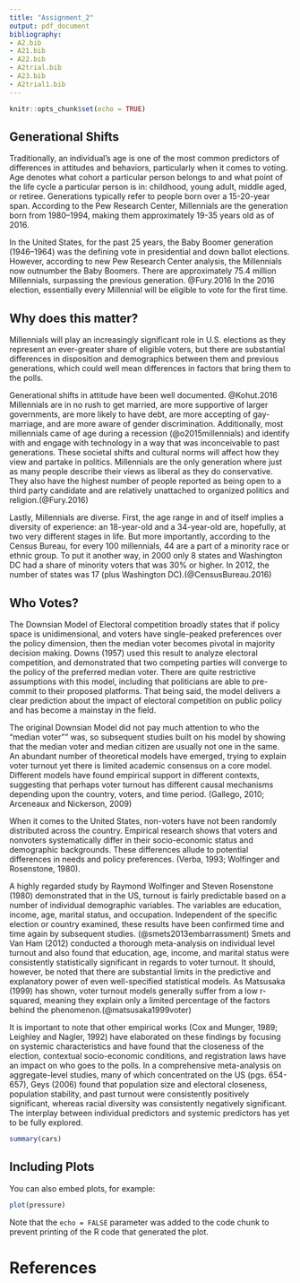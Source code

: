 ```yaml
---
title: "Assignment_2"
output: pdf_document
bibliography: 
- A2.bib
- A21.bib
- A22.bib
- A2trial.bib
- A23.bib
- A2trial1.bib
---
```


```r
knitr::opts_chunk$set(echo = TRUE)
```

## Generational Shifts  
 
Traditionally, an individual’s age is one of the most common predictors of differences in attitudes and behaviors, particularly when it comes to voting. Age denotes what cohort a particular person belongs to and what point of the life cycle a particular person is in: childhood, young adult, middle aged, or retiree. Generations typically refer to people born over a 15-20-year span. According to the Pew Research Center, Millennials are the generation born from 1980–1994, making them approximately 19-35 years old as of 2016.
 
In the United States, for the past 25 years, the Baby Boomer generation (1946–1964) was the defining vote in presidential and down ballot elections. However, according to new Pew Research Center analysis, the Millennials now outnumber the Baby Boomers. There are approximately 75.4 million Millennials, surpassing the previous generation. @Fury.2016 In the 2016 election, essentially every Millennial will be eligible to vote for the first time. 
 
## Why does this matter?
 
Millennials will play an increasingly significant role in U.S. elections as they represent an ever-greater share of eligible voters, but there are substantial differences in disposition and demographics between them and previous generations, which could well mean differences in factors that bring them to the polls. 
 
Generational shifts in attitude have been well documented. @Kohut.2016 Millennials are in no rush to get married, are more supportive of larger governments, are more likely to have debt, are more accepting of gay-marriage, and are more aware of gender discrimination. Additionally, most millennials came of age during a recession (@o2015millennials) and identify with and engage with technology in a way that was inconceivable to past generations. These societal shifts and cultural norms will affect how they view and partake in politics. Millennials are the only generation where just as many people describe their views as liberal as they do conservative. They also have the highest number of people reported as being open to a third party candidate and are relatively unattached to organized politics and religion.(@Fury.2016) 

Lastly, Millennials are diverse. First, the age range in and of itself implies a diversity of experience: an 18-year-old and a 34-year-old are, hopefully, at two very different stages in life. But more importantly, according to the Census Bureau, for every 100 millennials, 44 are a part of a minority race or ethnic group.  To put it another way, in 2000 only 8 states and Washington DC had a share of minority voters that was 30% or higher. In 2012, the number of states was 17 (plus Washington DC).(@CensusBureau.2016)

## Who Votes?

The Downsian Model of Electoral competition broadly states that if policy space is unidimensional, and voters have single-peaked preferences over the policy dimension, then the median voter becomes pivotal in majority decision making. Downs (1957) used this result to analyze electoral competition, and demonstrated that two competing parties will converge to the policy of the preferred median voter. There are quite restrictive assumptions with this model, including that politicians are able to pre-commit to their proposed platforms. That being said, the model delivers a clear prediction about the impact of electoral competition on public policy and has become a mainstay in the field. 

The original Downsian Model did not pay much attention to who the "median voter"" was, so subsequent studies built on his model by showing that the median voter and median citizen are usually not one in the same. An abundant number of theoretical models have emerged, trying to explain voter turnout yet there is limited academic consensus on a core model. Different models have found empirical support in different contexts, suggesting that perhaps voter turnout has different causal mechanisms depending upon the country, voters, and time period. (Gallego, 2010; Arceneaux and Nickerson, 2009)

When it comes to the United States, non-voters have not been randomly distributed across the country. Empirical research shows that voters and nonvoters systematically differ in their socio-economic status and demographic backgrounds. These differences allude to potential differences in needs and policy preferences. (Verba, 1993; Wolfinger and Rosenstone, 1980).

A highly regarded study by Raymond Wolfinger and Steven Rosenstone (1980) demonstrated that in the US, turnout is fairly predictable based on a number of individual demographic variables. The variables are education, income, age, marital status, and occupation. Independent of the specific election or country examined, these results have been confirmed time and time again by subsequent studies. (@smets2013embarrassment) Smets and Van Ham (2012) conducted a thorough meta-analysis on individual level turnout and also found that education, age, income, and marital status were consistently statistically significant in regards to voter turnout. It should, however, be noted that there are substantial limits in the predictive and explanatory power of even well-specified statistical models. As Matsusaka (1999) has shown, voter turnout models generally suffer from a low r-squared, meaning they explain only a limited percentage of the factors behind the phenomenon.(@matsusaka1999voter)    

It is important to note that other empirical works (Cox and Munger, 1989; Leighley and Nagler, 1992) have elaborated on these findings by focusing on systemic characteristics and have found that the closeness of the election, contextual socio-economic conditions, and registration laws have an impact on who goes to the polls. In a comprehensive meta-analysis on aggregate-level studies, many of which concentrated on the US (pgs. 654-657), Geys (2006) found that population size and electoral closeness, population stability, and past turnout were consistently positively significant, whereas racial diversity was consistently negatively significant. The interplay between individual predictors and systemic predictors has yet to be fully explored.

```r
summary(cars)
```

## Including Plots

You can also embed plots, for example:

```r
plot(pressure)
```

Note that the `echo = FALSE` parameter was added to the code chunk to prevent printing of the R code that generated the plot.

# References

